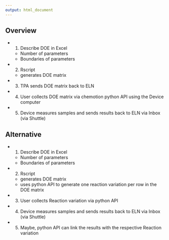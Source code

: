 ```yaml
---
output: html_document
---
```


## Overview

- 1. Describe DOE in Excel
  * Number of parameters
  * Boundaries of parameters
- 2. Rscript
  * generates DOE matrix
- 3. TPA sends DOE matrix back to ELN 
- 4. User collects DOE matrix via chemotion python API using the Device computer
- 5. Device measures samples and sends results back to ELN via Inbox (via Shuttle)

## Alternative

- 1. Describe DOE in Excel
  * Number of parameters
  * Boundaries of parameters
- 2. Rscript
  * generates DOE matrix
  * uses python API to generate one reaction variation per row in the DOE matrix
- 3. User collects Reaction variation via python API
- 4. Device measures samples and sends results back to ELN via Inbox (via Shuttle)
- 5. Maybe, python API can link the results with the respective Reaction variation
